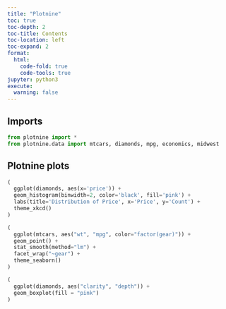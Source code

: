 ```yaml
---
title: "Plotnine"
toc: true
toc-depth: 2
toc-title: Contents
toc-location: left
toc-expand: 2
format:
  html:
    code-fold: true
    code-tools: true
jupyter: python3
execute: 
  warning: false
---
```


## Imports

```python
from plotnine import *
from plotnine.data import mtcars, diamonds, mpg, economics, midwest
```


## Plotnine plots

```python

(
  ggplot(diamonds, aes(x='price')) + 
  geom_histogram(binwidth=2, color='black', fill='pink') + 
  labs(title='Distribution of Price', x='Price', y='Count') + 
  theme_xkcd()
)

```

```python

(
  ggplot(mtcars, aes("wt", "mpg", color="factor(gear)")) + 
  geom_point() + 
  stat_smooth(method="lm") + 
  facet_wrap("~gear") +
  theme_seaborn()
)

```

```python
(
  ggplot(diamonds, aes("clarity", "depth")) + 
  geom_boxplot(fill = "pink")
)
```
